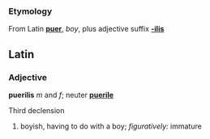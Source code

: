 ===Etymology===
From Latin '''[[puer]]''', ''boy'', plus adjective suffix '''[[-ilis]]'''

==Latin==
===Adjective===
'''puerilis'''  ''m'' and ''f''; neuter '''[[puerile]]'''

Third declension

# boyish, having to do with a boy; ''figuratively:'' immature